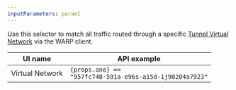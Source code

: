 ```yaml
---
inputParameters: param1
---
```



Use this selector to match all traffic routed through a specific [Tunnel Virtual Network](/cloudflare-one/connections/connect-networks/private-net/cloudflared/tunnel-virtual-networks/) via the WARP client.

| UI name         | API example                                                        |
| --------------- | ------------------------------------------------------------------ |
| Virtual Network | <code>{props.one} == "957fc748-591a-e96s-a15d-1j90204a7923"</code> |

